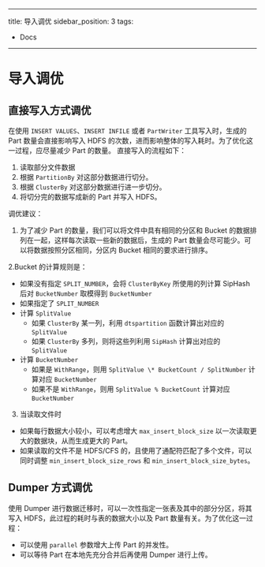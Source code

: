 
---
title: 导入调优
sidebar_position: 3
tags:
  - Docs
---


# 导入调优

## 直接写入方式调优

在使用 `INSERT VALUES`、`INSERT INFILE` 或者 `PartWriter` 工具写入时，生成的 Part 数量会直接影响写入 HDFS 的次数，进而影响整体的写入耗时。为了优化这一过程，应尽量减少 Part 的数量。
直接写入的流程如下：

1. 读取部分文件数据
2. 根据 `PartitionBy` 对这部分数据进行切分。
3. 根据 `ClusterBy` 对这部分数据进行进一步切分。
4. 将切分完的数据写成新的 Part 并写入 HDFS。

调优建议：

1. 为了减少 Part 的数量，我们可以将文件中具有相同的分区和 Bucket 的数据排列在一起，这样每次读取一些新的数据后，生成的 Part 数量会尽可能少。可以将数据按照分区相同，分区内 Bucket 相同的要求进行排序。

2.Bucket 的计算规则是：

- 如果没有指定 `SPLIT_NUMBER`，会将 `ClusterByKey` 所使用的列计算 SipHash 后对 `BucketNumber` 取模得到 `BucketNumber`
- 如果指定了 `SPLIT_NUMBER`
- 计算 `SplitValue`
  - 如果 `ClusterBy` 某一列，利用 `dtspartition` 函数计算出对应的 `SplitValue`
  - 如果 `ClusterBy` 多列，则将这些列利用 `SipHash` 计算出对应的 `SplitValue`
- 计算 `BucketNumber`
  - 如果是 `WithRange`，则用 `SplitValue \* BucketCount / SplitNumber` 计算对应 `BucketNumber`
  - 如果不是 `WithRange`，则用 `SplitValue % BucketCount` 计算对应 `BucketNumber`

3. 当读取文件时
  - 如果每行数据大小较小，可以考虑增大 `max_insert_block_size` 以一次读取更大的数据块，从而生成更大的 Part。
  - 如果读取的文件不是 HDFS/CFS 的，且使用了通配符匹配了多个文件，可以同时调整 `min_insert_block_size_rows` 和 `min_insert_block_size_bytes`。


## Dumper 方式调优
使用 Dumper 进行数据迁移时，可以一次性指定一张表及其中的部分分区，将其写入 HDFS，此过程的耗时与表的数据大小以及 Part 数量有关。为了优化这一过程：
- 可以使用 `parallel` 参数增大上传 Part 的并发性。
- 可以等待 Part 在本地先充分合并后再使用 Dumper 进行上传。